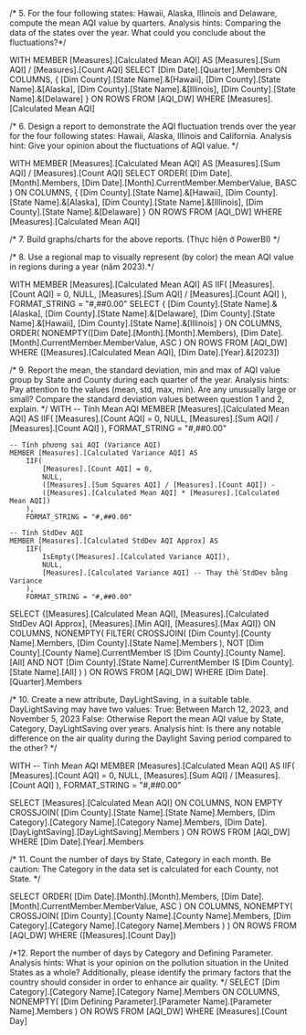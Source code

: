 ﻿/* 5. For the four following states: Hawaii, Alaska, Illinois and Delaware, compute the 
mean AQI value by quarters. Analysis hints: Comparing the data of the states over the year. 
What could you conclude about the fluctuations?*/

WITH 
    MEMBER [Measures].[Calculated Mean AQI] AS 
        [Measures].[Sum AQI] / [Measures].[Count AQI]
SELECT 
    [Dim Date].[Quarter].Members ON COLUMNS,
    {
        [Dim County].[State Name].&[Hawaii],
        [Dim County].[State Name].&[Alaska],
        [Dim County].[State Name].&[Illinois],
        [Dim County].[State Name].&[Delaware]
    } ON ROWS
FROM [AQI_DW]
WHERE [Measures].[Calculated Mean AQI]

/* 6. Design a report to demonstrate the AQI fluctuation trends over the year for the four
following states: Hawaii, Alaska, Illinois and California. Analysis hint: Give your
opinion about the fluctuations of AQI value. */

WITH 
    MEMBER [Measures].[Calculated Mean AQI] AS 
        [Measures].[Sum AQI] / [Measures].[Count AQI]
SELECT 
    ORDER(
        [Dim Date].[Month].Members,
        [Dim Date].[Month].CurrentMember.MemberValue,
        BASC
    ) ON COLUMNS,
    {
        [Dim County].[State Name].&[Hawaii],
        [Dim County].[State Name].&[Alaska],
        [Dim County].[State Name].&[Illinois],
        [Dim County].[State Name].&[Delaware]
    } ON ROWS
FROM [AQI_DW]
WHERE [Measures].[Calculated Mean AQI]

/* 7. Build graphs/charts for the above reports. (Thực hiện ở PowerBI) */  



/* 8. Use a regional map to visually represent (by color) the mean AQI value in regions during a year (năm 2023).*/

WITH 
    MEMBER [Measures].[Calculated Mean AQI] AS 
        IIF(
            [Measures].[Count AQI] = 0, 
            NULL, 
            [Measures].[Sum AQI] / [Measures].[Count AQI]
        ), 
        FORMAT_STRING = "#,##0.00"
SELECT 
    {
        [Dim County].[State Name].&[Alaska],
        [Dim County].[State Name].&[Delaware],
        [Dim County].[State Name].&[Hawaii],
        [Dim County].[State Name].&[Illinois]
    } ON COLUMNS,
    ORDER(
        NONEMPTY([Dim Date].[Month].[Month].Members),
        [Dim Date].[Month].CurrentMember.MemberValue,
        ASC
    ) ON ROWS
FROM [AQI_DW]
WHERE 
    ([Measures].[Calculated Mean AQI], [Dim Date].[Year].&[2023])


/* 9. Report the mean, the standard deviation, min and max of AQI value group by
State and County during each quarter of the year. Analysis hints: Pay attention
to the values (mean, std, max, min). Are any unusually large or small? Compare
the standard deviation values between question 1 and 2, explain. */
WITH 
    -- Tính Mean AQI
    MEMBER [Measures].[Calculated Mean AQI] AS 
        IIF(
            [Measures].[Count AQI] = 0, 
            NULL, 
            [Measures].[Sum AQI] / [Measures].[Count AQI]
        ), 
        FORMAT_STRING = "#,##0.00"

    -- Tính phương sai AQI (Variance AQI)
    MEMBER [Measures].[Calculated Variance AQI] AS 
        IIF(
            [Measures].[Count AQI] = 0, 
            NULL, 
            ([Measures].[Sum Squares AQI] / [Measures].[Count AQI]) - 
            ([Measures].[Calculated Mean AQI] * [Measures].[Calculated Mean AQI])
        ), 
        FORMAT_STRING = "#,##0.00"

    -- Tính StdDev AQI
    MEMBER [Measures].[Calculated StdDev AQI Approx] AS 
        IIF(
            IsEmpty([Measures].[Calculated Variance AQI]), 
            NULL, 
            [Measures].[Calculated Variance AQI] -- Thay thế StdDev bằng Variance
        ), 
        FORMAT_STRING = "#,##0.00"

SELECT 
    {[Measures].[Calculated Mean AQI], 
     [Measures].[Calculated StdDev AQI Approx], 
     [Measures].[Min AQI], 
     [Measures].[Max AQI]} ON COLUMNS,
    NONEMPTY(
        FILTER(
            CROSSJOIN(
                [Dim County].[County Name].Members,
                [Dim County].[State Name].Members
            ),
            NOT [Dim County].[County Name].CurrentMember IS [Dim County].[County Name].[All] AND
            NOT [Dim County].[State Name].CurrentMember IS [Dim County].[State Name].[All]
        )
    ) ON ROWS
FROM [AQI_DW]
WHERE 
    [Dim Date].[Quarter].Members

/* 10. Create a new attribute, DayLightSaving, in a suitable table. DayLightSaving may
have two values:
True: Between March 12, 2023, and November 5, 2023
False: Otherwise
Report the mean AQI value by State, Category, DayLightSaving over years.
Analysis hint: Is there any notable difference on the air quality during the Daylight
Saving period compared to the other? */

WITH 
    -- Tính Mean AQI
    MEMBER [Measures].[Calculated Mean AQI] AS 
        IIF(
            [Measures].[Count AQI] = 0, 
            NULL, 
            [Measures].[Sum AQI] / [Measures].[Count AQI]
        ), 
        FORMAT_STRING = "#,##0.00"

SELECT 
    [Measures].[Calculated Mean AQI] ON COLUMNS,
    NON EMPTY 
    CROSSJOIN(
        [Dim County].[State Name].[State Name].Members,
        [Dim Category].[Category Name].[Category Name].Members,
        [Dim Date].[DayLightSaving].[DayLightSaving].Members
    ) ON ROWS
FROM [AQI_DW]
WHERE 
    [Dim Date].[Year].Members

/* 11. Count the number of days by State, Category in each month.
Be caution: The Category in the data set is calculated for each County, not State. */

SELECT 
    ORDER(
        [Dim Date].[Month].[Month].Members,
        [Dim Date].[Month].CurrentMember.MemberValue,
        ASC
    ) ON COLUMNS, 
    NONEMPTY(
        CROSSJOIN(
            [Dim County].[County Name].[County Name].Members,
            [Dim Category].[Category Name].[Category Name].Members
        )
    ) ON ROWS
FROM [AQI_DW]
WHERE 
    ([Measures].[Count Day])

/*12. Report the number of days by Category and Defining Parameter. Analysis hints:
What is your opinion on the pollution situation in the United States as a whole?
Additionally, please identify the primary factors that the country should consider in
order to enhance air quality. */
SELECT 
    [Dim Category].[Category Name].[Category Name].Members ON COLUMNS,
    NONEMPTY(
        [Dim Defining Parameter].[Parameter Name].[Parameter Name].Members
    ) ON ROWS
FROM [AQI_DW]
WHERE 
    [Measures].[Count Day]